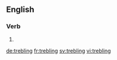 
==English==

===Verb===
{{head|en|present participle}}

# {{present participle of|treble|lang=en}}

[[de:trebling]]
[[fr:trebling]]
[[sv:trebling]]
[[vi:trebling]]